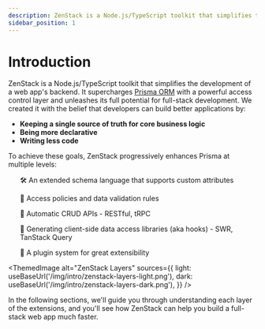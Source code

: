 ```yaml
---
description: ZenStack is a Node.js/TypeScript toolkit that simplifies the development of a web app's backend. It supercharges Prisma ORM with a powerful access control layer and unleashes its full potential for full-stack development.
sidebar_position: 1
---
```



# Introduction

ZenStack is a Node.js/TypeScript toolkit that simplifies the development of a web app's backend. It supercharges [Prisma ORM](https://prisma.io) with a powerful access control layer and unleashes its full potential for full-stack development. We created it with the belief that developers can build better applications by:

- **Keeping a single source of truth for core business logic**
- **Being more declarative**
- **Writing less code**

To achieve these goals, ZenStack progressively enhances Prisma at multiple levels:

<ul>

🛠️ An extended schema language that supports custom attributes

🔐 Access policies and data validation rules

🚀 Automatic CRUD APIs - RESTful, tRPC

🤖 Generating client-side data access libraries (aka hooks) - SWR, TanStack Query

🧩 A plugin system for great extensibility

</ul>

<ThemedImage
    alt="ZenStack Layers"
    sources={{
        light: useBaseUrl('/img/intro/zenstack-layers-light.png'),
        dark: useBaseUrl('/img/intro/zenstack-layers-dark.png'),
    }}
/>

In the following sections, we'll guide you through understanding each layer of the extensions, and you'll see how ZenStack can help you build a full-stack web app much faster.

